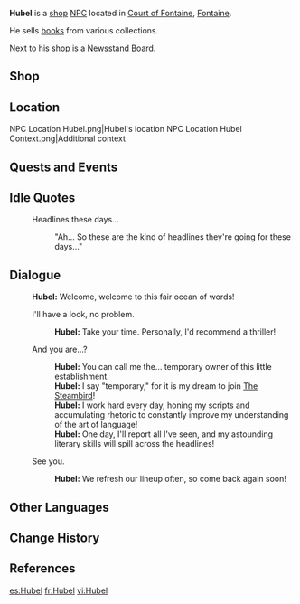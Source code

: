 {{Meta
<!-- Remove this template after adding the missing info -->
|missing_NPC_profile  = yes
}}
{{Character Infobox
|type             = Open-World NPC
|image            = NPC Hubel.png
|realname         = <!-- Optional, if different from in-game name -->
|deceased         = <!-- Past (for deceased prior to events of the game) or free response -->
|region           = Fontaine
|location         = Fontaine
|affiliation      = 
|title            = Newsstand Owner

|ancestry         = <!-- Clan/family -->
|father           = 
|mother           = 
|spouse           = 
|sibling          = 
|child            = 
|relative         = 

|voiceEN          = 
|voiceCN          = 
|voiceJP          = 
|voiceKR          = 
|dialoguereward   = 
}}
'''Hubel''' is a [[shop]] [[NPC]] located in [[Court of Fontaine]], [[Fontaine]]. 

He sells [[Book|books]] from various collections.

Next to his shop is a [[Newsstand Board]].

==Shop==
{{Shop/Header|total=1|vendor=Hubel}}
{{Shop|The Fall of the Faded Castle (II)|1500|1|total=1}}
{{Shop|The Fall of the Faded Castle (III)|1500|1|total=1}}
{{Shop|Time Trekker (I)|1500|1|total=1}}
{{Shop|Time Trekker (II)|1500|1|total=1}}
{{Shop|Time Trekker (III)|1500|1|total=1}}
{{Shop|Perinheri (I)|1500|1|total=1}}
{{Shop|Perinheri (II)|1500|1|total=1}}
{{Shop|The History of the Decline and Fall of Remuria (I)|3000|1|total=1}}
{{Shop|The History of the Decline and Fall of Remuria (III)|3000|1|total=1}}
{{Shop|Fables de Fontaine (I)|3000|1|total=1}}
{{Shop|Robben versus Chesterton: Iridescent Brooch (II)|3000|1|total=1}}
{{Shop|Robben versus Chesterton: Iridescent Brooch (III)|3000|1|total=1}}
{{Shop|La Chanson d'Erinnyes (II)|3000|1|total=1}}
{{Shop|Tales of a Snow-Winged Goose (I)|3000|1|total=1}}
{{Shop|Tales of a Snow-Winged Goose (II)|3000|1|total=1}}
{{Shop|Tales of a Snow-Winged Goose (III)|3000|1|total=1}}
{{Shop|The Two Musketeers (II)|3000|1|total=1}}
{{Shop|The Two Musketeers (III)|3000|1|total=1}}
{{Shop/Footer|total=43,500}}

==Location==
<gallery>
NPC Location Hubel.png|Hubel's location
NPC Location Hubel Context.png|Additional context
</gallery>
<!--
==Profile==
''(To be added.)''

===Appearance===
''(To be added.)''
-->
==Quests and Events==
{{Quests and Events}}

==Idle Quotes==
{{Dialogue Start}}
: {{DIcon|Idle}} Headlines these days...
:: {{A|VO Hubel 01.ogg}} "Ah... So these are the kind of headlines they're going for these days..."
{{Dialogue End}}

==Dialogue==
{{Dialogue Start}}
:'''Hubel:''' Welcome, welcome to this fair ocean of words!
:{{DIcon|Shop}} I'll have a look, no problem.
::'''Hubel:''' Take your time. Personally, I'd recommend a thriller!
:{{DIcon}} And you are...?
::'''Hubel:''' You can call me the... temporary owner of this little establishment.
::'''Hubel:''' I say "temporary," for it is my dream to join [[The Steambird]]!
::'''Hubel:''' I work hard every day, honing my scripts and accumulating rhetoric to constantly improve my understanding of the art of language!
::'''Hubel:''' One day, I'll report all I've seen, and my astounding literary skills will spill across the headlines!
:{{DIcon}} See you.
::'''Hubel:''' We refresh our lineup often, so come back again soon!
{{Dialogue End}}
<!--
==Event Dialogue==
===Event Name===
{{Dialogue Start}}
:'''{{subst:PAGENAME}}:'''
{{Dialogue End}}
-->
==Other Languages==
{{Other Languages|default_hidden=1
|en      = Hubel
|zhs     = 于贝尔
|zhs_rm  = Yúbèi'ěr
|zht     = 于貝爾
|zht_rm  = Yúbèi'ěr
|ja      = ヒューベル
|ja_rm   = Hyuuberu
|ko      = 휴벨
|es      = Hubel
|fr      = Hubel
|ru      = Хюбель
|th      = Hubel
|vi      = Hubel
|de      = Hubel
|id      = Hubel
|pt      = Hubel
|tr      = Hubel
|it      = Hubel
}}

==Change History==
{{Change History|4.0}}

==References==
{{Reflist}}

[[es:Hubel]]
[[fr:Hubel]]
[[vi:Hubel]]